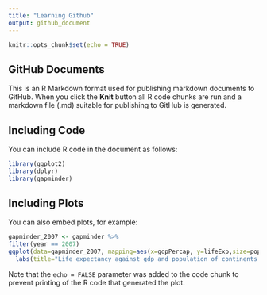 ```yaml
---
title: "Learning Github"
output: github_document
---
```


```r
knitr::opts_chunk$set(echo = TRUE)
```

## GitHub Documents

This is an R Markdown format used for publishing markdown documents to GitHub. When you click the **Knit** button all R code chunks are run and a markdown file (.md) suitable for publishing to GitHub is generated.

## Including Code

You can include R code in the document as follows:

```r
library(ggplot2)
library(dplyr)
library(gapminder)
```

## Including Plots

You can also embed plots, for example:

```r
gapminder_2007 <- gapminder %>%
filter(year == 2007)
ggplot(data=gapminder_2007, mapping=aes(x=gdpPercap, y=lifeExp,size=pop,color=continent))+geom_point()+
  labs(title="Life expectancy against gdp and population of continents in 2007")
```

Note that the `echo = FALSE` parameter was added to the code chunk to prevent printing of the R code that generated the plot.
